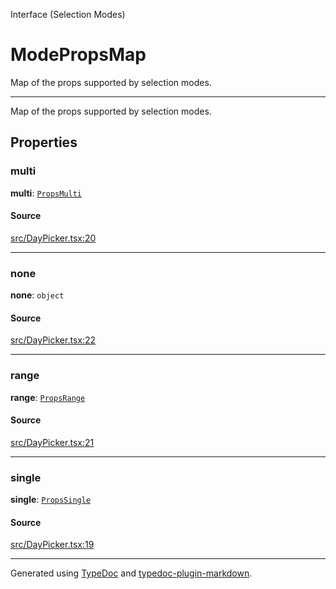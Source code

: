 <SectionTitle>Interface (Selection Modes)</SectionTitle>

# ModePropsMap

<Description>
Map of the props supported by selection modes.
</Description>

---

Map of the props supported by selection modes.

## Properties

<a id="multi" name="multi"></a>

### multi

<SignatureMemberIdentifier>**multi**: [`PropsMulti`](/api/next/interfaces/PropsMulti.md)</SignatureMemberIdentifier>

#### Source

[src/DayPicker.tsx:20](https://github.com/gpbl/react-day-picker/blob/next/src/DayPicker.tsx#L20)

***

<a id="none" name="none"></a>

### none

<SignatureMemberIdentifier>**none**: `object`</SignatureMemberIdentifier>

#### Source

[src/DayPicker.tsx:22](https://github.com/gpbl/react-day-picker/blob/next/src/DayPicker.tsx#L22)

***

<a id="range" name="range"></a>

### range

<SignatureMemberIdentifier>**range**: [`PropsRange`](/api/next/interfaces/PropsRange.md)</SignatureMemberIdentifier>

#### Source

[src/DayPicker.tsx:21](https://github.com/gpbl/react-day-picker/blob/next/src/DayPicker.tsx#L21)

***

<a id="single" name="single"></a>

### single

<SignatureMemberIdentifier>**single**: [`PropsSingle`](/api/next/interfaces/PropsSingle.md)</SignatureMemberIdentifier>

#### Source

[src/DayPicker.tsx:19](https://github.com/gpbl/react-day-picker/blob/next/src/DayPicker.tsx#L19)

***

Generated using [TypeDoc](https://typedoc.org) and [typedoc-plugin-markdown](https://typedoc-plugin-markdown.org).
